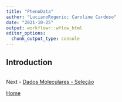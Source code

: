 ```yaml
---
title: "PhenoData"
author: "LucianoRogerio; Caroline Cardoso"
date: "2021-10-25"
output: workflowr::wflow_html
editor_options:
  chunk_output_type: console
---
```


## Introduction

```r

```

Next - [Dados Moleculares - Seleção](GenoData.html)

[Home](index.html)
